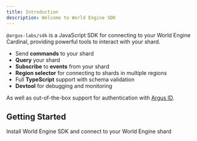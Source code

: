 ```yaml
---
title: Introduction
description: Welcome to World Engine SDK
---
```


`@argus-labs/sdk` is a JavaScript SDK for connecting to your World Engine Cardinal, providing
powerful tools to interact with your shard.

- Send **commands** to your shard
- **Query** your shard
- **Subscribe** to **events** from your shard
- **Region selector** for connecting to shards in multiple regions
- Full **TypeScript** support with schema validation
- **Devtool** for debugging and monitoring

As well as out-of-the-box support for authentication with [Argus ID](https://auth.argus.gg/).

## Getting Started

<CardGroup cols={1}>
  <Card title="Quickstart" icon="pen-to-square" href="./quickstart">
    Install World Engine SDK and connect to your World Engine shard
  </Card>
</CardGroup>

